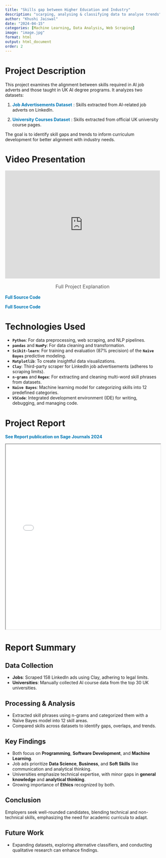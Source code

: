 ```yaml
---
title: "Skills gap between Higher Education and Industry"
description: "scarping, analysing & classifying data to analyse trends"
author: "Khushi Jaiswal"
date: "2024-04-15"
categories: [Machine Learning, Data Analysis, Web Scraping]
image: "image.jpg"
format: html
output: html_document
order: 2
---
```



# Project Description

This project examines the alignment between skills required in AI job adverts and those taught in UK AI degree programs. It analyzes two datasets:


1. <a href="extras/jobDataset.zip" target="_blank" style="color:#0077B5; text-decoration:none;" 
   onmouseover="this.style.color='darkblue'" 
   onmouseout="this.style.color='#0077B5';">
   **Job Advertisements Dataset**
</a> : Skills extracted from AI-related job adverts on LinkedIn.

2. <a href="extras/uniDataset.zip" target="_blank" style="color:#0077B5; text-decoration:none;" 
   onmouseover="this.style.color='darkblue'" 
   onmouseout="this.style.color='#0077B5';">
   **University Courses Dataset**
</a> : Skills extracted from official UK university course pages.


The goal is to identify skill gaps and trends to inform curriculum development for better alignment with industry needs.


# Video Presentation
<iframe 
    width="100%"
    height="350"
    src="https://www.youtube.com/embed/gRWonWyNKdg" 
    frameborder="0" 
    allow="accelerometer; autoplay; clipboard-write; encrypted-media; gyroscope; picture-in-picture" 
    allowfullscreen>
</iframe>
<p style="text-align: center; font-size: 16px; color: #555;">Full Project Explanation</p>

<!-- <a href="extras/SourceCode.zip" target="_blank" style="color:'#0077B5'; text-decoration:none;"  -->
<!--    onmouseover="this.style.color='darkblue'"  -->
<!--    onmouseout="this.style.color='#0077B5';">**Full Source Code**</a>              -->
<!-- <a href="extras/presentationSlides.zip" target="_blank" style="color:'#0077B5'; text-decoration:none;"  -->
<!--    onmouseover="this.style.color='darkblue'"  -->
<!--    onmouseout="this.style.color='#0077B5';">**Presentation Slides**</a> -->
   
<a href="extras/SourceCode.zip" target="_blank" style="color:#0077B5; text-decoration:none;" 
   onmouseover="this.style.color='darkblue'" 
   onmouseout="this.style.color='#0077B5';">
   **Full Source Code**
</a> 

<a href="extras/presentationSlides.zip" target="_blank" style="color:#0077B5; text-decoration:none;" 
   onmouseover="this.style.color='darkblue'" 
   onmouseout="this.style.color='#0077B5';">
   **Full Source Code**
</a> 
   

# Technologies Used
- <span style="font-weight: bold;">`Python`</span>: For data preprocessing, web scraping, and NLP pipelines.
- <span style="font-weight: bold;">`pandas`</span> and <span style="font-weight: bold;">`NumPy`</span>: For data cleaning and transformation.
- <span style="font-weight: bold;">`Scikit-learn`</span>: For training and evaluation (87% precision) of the <span style="font-weight: bold;">`Naïve Bayes`</span> predictive modeling.
- <span style="font-weight: bold;">`Matplotlib`</span>: To create insightful data visualizations.
- <span style="font-weight: bold;">`Clay`</span>: Third-party scraper for LinkedIn job advertisements (adheres to scraping limits).
- <span style="font-weight: bold;">`n-grams`</span> and <span style="font-weight: bold;">`Regex`</span>: For extracting and cleaning multi-word skill phrases from datasets.
- <span style="font-weight: bold;">`Naïve Bayes`</span>: Machine learning model for categorizing skills into 12 predefined categories.
- <span style="font-weight: bold;">`VSCode`</span>: Integrated development environment (IDE) for writing, debugging, and managing code.



# Project Report
   
<a href="https://journals.sagepub.com/doi/full/10.1177/09504222241280441" target="_blank" style="color:#0077B5; text-decoration:none;" 
   onmouseover="this.style.color='darkblue'" 
   onmouseout="this.style.color='#0077B5';">
   **See Report publication on Sage Journals 2024**
</a> 

<iframe src="extras/FinalReport.pdf" width="100%" height="600"></iframe>

# Report Summary

## Data Collection
- **Jobs**: Scraped 158 LinkedIn ads using Clay, adhering to legal limits.  
- **Universities**: Manually collected AI course data from the top 30 UK universities.  

## Processing & Analysis
- Extracted skill phrases using n-grams and categorized them with a Naïve Bayes model into 12 skill areas.  
- Compared skills across datasets to identify gaps, overlaps, and trends.

## Key Findings
- Both focus on **Programming**, **Software Development**, and **Machine Learning**.  
- Job ads prioritize **Data Science**, **Business**, and **Soft Skills** like communication and analytical thinking.  
- Universities emphasize technical expertise, with minor gaps in **general knowledge** and **analytical thinking**.  
- Growing importance of **Ethics** recognized by both.

## Conclusion
Employers seek well-rounded candidates, blending technical and non-technical skills, emphasizing the need for academic curricula to adapt.  

## Future Work
- Expanding datasets, exploring alternative classifiers, and conducting qualitative research can enhance findings.


